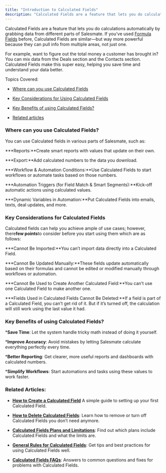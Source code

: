 ```yaml
---
title: "Introduction to Calculated Fields"
description: "Calculated Fields are a feature that lets you do calculations automatically by grabbing data from different parts of Salesmate. If you’ve used [Formul..."
---
```


Calculated Fields are a feature that lets you do calculations automatically by grabbing data from different parts of Salesmate. If you’ve used [Formula Fields](https://support.salesmate.io/hc/en-us/articles/6295749427225) before, Calculated Fields are similar—but way more powerful because they can pull info from multiple areas, not just one.

For example, want to figure out the total money a customer has brought in? You can mix data from the Deals section and the Contacts section. Calculated Fields make this super easy, helping you save time and understand your data better.

Topics Covered:


*   [Where can you use Calculated Fields](https://support.salesmate.io/hc/en-us/articles/39708993148185-Introduction-to-Calculated-Fields#h_01JQVCZK0RFARV15SM0QS6KKJM)

*   [Key Considerations for Using Calculated Fields](https://support.salesmate.io/hc/en-us/articles/39708993148185-Introduction-to-Calculated-Fields#h_01JQVW19B9V1YGKFAVM550ZWWQ)

*   [Key Benefits of using Calculated Fields?](https://support.salesmate.io/hc/en-us/articles/39708993148185-Introduction-to-Calculated-Fields#h_01JQVAZ0BYBN2668JHBSAQJC6A)

*   [Related articles](https://support.salesmate.io/hc/en-us/articles/39708993148185-Introduction-to-Calculated-Fields#h_01JQVYG5ETGK1ZEMXTKNPQYCHX)


### Where can you use Calculated Fields?

You can use Calculated fields in various parts of Salesmate, such as:


***Reports:**Create smart reports with values that update on their own.

***Export:**Add calculated numbers to the data you download.

***Workflow & Automation Conditions:**Use Calculated Fields to start workflows or automate tasks based on those numbers.

***Automation Triggers (for Field Match & Smart Segments):**Kick-off automatic actions using calculated values.

***Dynamic Variables in Automation:**Put Calculated Fields into emails, texts, deal updates, and more.


### Key Considerations for Calculated Fields

Calculated fields can help you achieve ample of use cases; however, there**few points**to consider before you start using them which are as follows:


***Cannot Be Imported:**You can’t import data directly into a Calculated Field.

***Cannot Be Updated Manually:**These fields update automatically based on their formulas and cannot be edited or modified manually through workflows or automation.

***Cannot Be Used to Create Another Calculated Field:**You can’t use one Calculated Field to make another one.

***Fields Used in Calculated Fields Cannot Be Deleted:**If a field is part of a Calculated Field, you can’t get rid of it. But if it’s turned off, the calculation will still work using the last value it had.


### Key Benefits of using Calculated Fields?


***Save Time**: Let the system handle tricky math instead of doing it yourself.

***Improve Accuracy**: Avoid mistakes by letting Salesmate calculate everything perfectly every time.

***Better Reporting**: Get clearer, more useful reports and dashboards with calculated numbers.

***Simplify Workflows**: Start automations and tasks using these values to work faster.


### Related Articles:


*   [**How to Create a Calculated Field**](https://support.salesmate.io/hc/en-us/articles/39738805650713) A simple guide to setting up your first Calculated Field.

*   [**How to Delete Calculated Fields**](https://support.salesmate.io/hc/en-us/articles/39738868431769): Learn how to remove or turn off Calculated Fields you don’t need anymore.

*   [**Calculated Fields Plans and Limitations**](https://support.salesmate.io/hc/en-us/articles/39709023045145): Find out which plans include Calculated Fields and what the limits are.

*   [**General Rules for Calculated Fields**](https://support.salesmate.io/hc/en-us/articles/39738955084057): Get tips and best practices for using Calculated Fields well.

*   [**Calculated Fields FAQs**](https://support.salesmate.io/hc/en-us/articles/45284660815001): Answers to common questions and fixes for problems with Calculated Fields.
